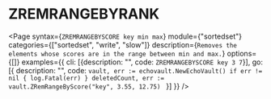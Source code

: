 # ZREMRANGEBYRANK

<Page
  syntax={`ZREMRANGEBYSCORE key min max`}
  module={"sortedset"}
  categories={["sortedset", "write", "slow"]}
  description={`Removes the elements whose scores are in the range between min and max.`}
  options={[]}
  examples={{
    cli: [{description: "", code: `ZREMRANGEBYSCORE key 3 7`}],
    go: [{
      description: "",
      code: `vault, err := echovault.NewEchoVault()
if err != nil {
  log.Fatal(err)
}
deletedCount, err := vault.ZRemRangeByScore("key", 3.55, 12.75)
`
    }]
  }}
/>